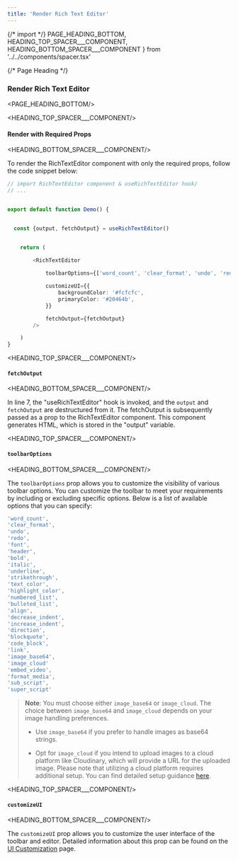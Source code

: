 ```yaml
---
title: 'Render Rich Text Editor'
---
```


{/* import */}
    PAGE_HEADING_BOTTOM,
    HEADING_TOP_SPACER___COMPONENT, 
    HEADING_BOTTOM_SPACER___COMPONENT
} from '../../components/spacer.tsx'



{/* Page Heading */}
### Render Rich Text Editor
<PAGE_HEADING_BOTTOM/>


<HEADING_TOP_SPACER___COMPONENT/>

#### Render with Required Props

<HEADING_BOTTOM_SPACER___COMPONENT/>

To render the RichTextEditor component with only the required props, follow the code snippet below:


```ts showLineNumbers copy  
// import RichTextEditor component & useRichTextEditor hook/
// ...


export default function Demo() {


  const {output, fetchOutput} = useRichTextEditor()


    return (

        <RichTextEditor
        
            toolbarOptions={['word_count', 'clear_format', 'undo', 'redo', 'font', 'header', 'bold', 'italic', 'underline', 'strikethrough', 'text_color', 'highlight_color', 'numbered_list', 'bulleted_list', 'align', 'decrease_indent', 'increase_indent', 'direction', 'blockquote', 'code_block', 'link', 'image_base64', 'embed_video', 'format_media', 'sub_script', 'super_script']}

            customizeUI={{
                backgroundColor: '#fcfcfc',
                primaryColor: '#20464b',
            }}

            fetchOutput={fetchOutput}
        />

    )
}
```


<HEADING_TOP_SPACER___COMPONENT/>

#### `fetchOutput`

<HEADING_BOTTOM_SPACER___COMPONENT/>

In line 7, the "useRichTextEditor" hook is invoked, and the `output` and `fetchOutput` are destructured from it. The fetchOutput is subsequently passed as a prop to the RichTextEditor component. This component generates HTML, which is stored in the "output" variable.


<HEADING_TOP_SPACER___COMPONENT/>

#### `toolbarOptions`

<HEADING_BOTTOM_SPACER___COMPONENT/>

The `toolbarOptions` prop allows you to customize the visibility of various toolbar options. You can customize the toolbar to meet your requirements by including or excluding specific options. Below is a list of available options that you can specify:

```ts copy
'word_count',
'clear_format',
'undo',
'redo',
'font',
'header',
'bold',
'italic',
'underline',
'strikethrough',
'text_color',
'highlight_color',
'numbered_list',
'bulleted_list',
'align',
'decrease_indent',
'increase_indent',
'direction',
'blockquote',
'code_block',
'link',
'image_base64',
'image_cloud'
'embed_video',
'format_media',
'sub_script',
'super_script'
```

> **Note**: You must choose either `image_base64` or `image_cloud`. The choice between `image_base64` and `image_cloud` depends on your image handling preferences.
>
> - Use `image_base64` if you prefer to handle images as base64 strings.
>
> - Opt for `image_cloud` if you intend to upload images to a cloud platform like Cloudinary, which will provide a URL for the uploaded image. Please note that utilizing a cloud platform requires additional setup. You can find detailed setup guidance [here](/upload-image-in-cloud).




<HEADING_TOP_SPACER___COMPONENT/>

#### `customizeUI`

<HEADING_BOTTOM_SPACER___COMPONENT/>

The `customizeUI` prop allows you to customize the user interface of the toolbar and editor. Detailed information about this prop can be found on the [UI Customization](/ui-customization) page.


